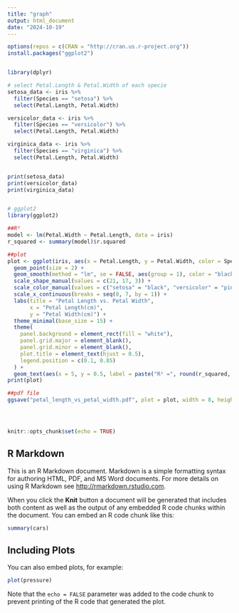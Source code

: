 ```yaml
---
title: "graph"
output: html_document
date: "2024-10-19"
---
```

```r


options(repos = c(CRAN = "http://cran.us.r-project.org"))
install.packages("ggplot2")


library(dplyr)

# select Petal.Length & Petal.Width of each specie
setosa_data <- iris %>%
  filter(Species == "setosa") %>%
  select(Petal.Length, Petal.Width)

versicolor_data <- iris %>%
  filter(Species == "versicolor") %>%
  select(Petal.Length, Petal.Width)

virginica_data <- iris %>%
  filter(Species == "virginica") %>%
  select(Petal.Length, Petal.Width)


print(setosa_data)
print(versicolor_data)
print(virginica_data)


# ggplot2 
library(ggplot2)

##R² 
model <- lm(Petal.Width ~ Petal.Length, data = iris)
r_squared <- summary(model)$r.squared

##plot
plot <- ggplot(iris, aes(x = Petal.Length, y = Petal.Width, color = Species, shape = Species)) +
  geom_point(size = 2) +
  geom_smooth(method = "lm", se = FALSE, aes(group = 1), color = "black", size = 0.3) +  
  scale_shape_manual(values = c(21, 17, 3)) +  
  scale_color_manual(values = c("setosa" = "black", "versicolor" = "pink", "virginica" = "green")) + 
  scale_x_continuous(breaks = seq(0, 7, by = 1)) +  
  labs(title = "Petal Length vs. Petal Width",
       x = "Petal Length(cm)",
       y = "Petal Width(cm)") +
  theme_minimal(base_size = 15) + 
  theme(
    panel.background = element_rect(fill = "white"), 
    panel.grid.major = element_blank(), 
    panel.grid.minor = element_blank(), 
    plot.title = element_text(hjust = 0.5), 
    legend.position = c(0.1, 0.85)  
  ) +
  geom_text(aes(x = 5, y = 0.5, label = paste("R² =", round(r_squared, 3))), size = 4, color = "black")   
print(plot)

##pdf file
ggsave("petal_length_vs_petal_width.pdf", plot = plot, width = 8, height = 6)  





```

```r
knitr::opts_chunk$set(echo = TRUE)
```

## R Markdown

This is an R Markdown document. Markdown is a simple formatting syntax for authoring HTML, PDF, and MS Word documents. For more details on using R Markdown see <http://rmarkdown.rstudio.com>.

When you click the **Knit** button a document will be generated that includes both content as well as the output of any embedded R code chunks within the document. You can embed an R code chunk like this:

```r
summary(cars)
```

## Including Plots

You can also embed plots, for example:

```r
plot(pressure)
```

Note that the `echo = FALSE` parameter was added to the code chunk to prevent printing of the R code that generated the plot.
